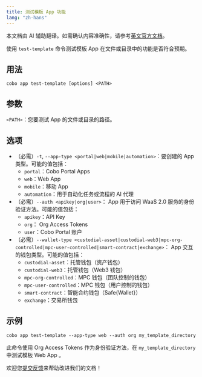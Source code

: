 ```yaml
---
title: 测试模板 App 功能
lang: "zh-hans"
---
```

<Note>本文档由 AI 辅助翻译。如需确认内容准确性，请参考[英文官方文档](https://www.cobo.com/developers/v2/guides/overview/introduction)。</Note>

使用 `test-template` 命令测试模板 App 在文件或目录中的功能是否符合预期。

## 用法
```shell
cobo app test-template [options] <PATH>
```

## 参数
`<PATH>`：您要测试 App 的文件或目录的路径。

## 选项
- （必需）`-t`, `--app-type <portal|web|mobile|automation>`：要创建的 App 类型。可能的值包括：
  - `portal`：Cobo Portal Apps
  - `web`：Web  App 
  - `mobile`：移动 App 
  - `automation`：用于自动化任务或流程的 AI 代理
- （必需）`--auth <apikey|org|user>`： App 用于访问 WaaS 2.0 服务的身份验证方法。可能的值包括：
  - `apikey`：API Key
  - `org`： Org Access Tokens 
  - `user`：Cobo Portal 账户
- （必需）`--wallet-type <custodial-asset|custodial-web3|mpc-org-controlled|mpc-user-controlled|smart-contract|exchange>`： App 交互的钱包类型。可能的值包括：
  - `custodial-asset`：托管钱包（资产钱包）
  - `custodial-web3`：托管钱包（Web3 钱包）
  - `mpc-org-controlled`：MPC 钱包（团队控制的钱包）
  - `mpc-user-controlled`：MPC 钱包（用户控制的钱包）
  - `smart-contract`：智能合约钱包（Safe{Wallet}）
  - `exchange`：交易所钱包

## 示例
```shell
cobo app test-template --app-type web --auth org my_template_directory
```

此命令使用 Org Access Tokens 作为身份验证方法，在 `my_template_directory` 中测试模板 Web  App 。

<Tip>欢迎您[提交反馈](https://forms.zohopublic.com/cobo/form/DocumentFeedbackForm/formperma/QvLOhxJv1_JMsJ-1dleZ8Itb_7rzN-LtgvsDdxosoVI)来帮助改进我们的文档！</Tip>